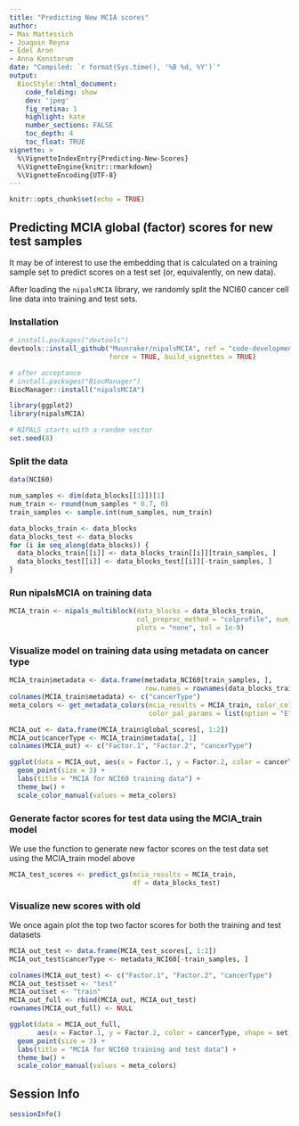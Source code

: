 ```yaml
---
title: "Predicting New MCIA scores"
author:
- Max Mattessich
- Joaquin Reyna
- Edel Aron
- Anna Konstorum
date: "Compiled: `r format(Sys.time(), '%B %d, %Y')`"
output:
  BiocStyle::html_document:
    code_folding: show
    dev: 'jpeg'
    fig_retina: 1
    highlight: kate
    number_sections: FALSE
    toc_depth: 4
    toc_float: TRUE
vignette: >
  %\VignetteIndexEntry{Predicting-New-Scores}
  %\VignetteEngine{knitr::rmarkdown}
  %\VignetteEncoding{UTF-8}
---
```


```r
knitr::opts_chunk$set(echo = TRUE)
```

## Predicting MCIA global (factor) scores for new test samples

It may be of interest to use the embedding that is calculated on a training
sample set to predict scores on a test set (or, equivalently, on new data).

After loading the `nipalsMCIA` library, we randomly split the NCI60 cancer cell
line data into training and test sets.

### Installation

```r
# install.packages("devtools")
devtools::install_github("Muunraker/nipalsMCIA", ref = "code-development",
                         force = TRUE, build_vignettes = TRUE)
```

```r
# after acceptance
# install.packages("BiocManager")
BiocManager::install("nipalsMCIA")
```

```r
library(ggplot2)
library(nipalsMCIA)

# NIPALS starts with a random vector
set.seed(8)
```

### Split the data

```r
data(NCI60)

num_samples <- dim(data_blocks[[1]])[1]
num_train <- round(num_samples * 0.7, 0)
train_samples <- sample.int(num_samples, num_train)

data_blocks_train <- data_blocks
data_blocks_test <- data_blocks
for (i in seq_along(data_blocks)) {
  data_blocks_train[[i]] <- data_blocks_train[[i]][train_samples, ]
  data_blocks_test[[i]] <- data_blocks_test[[i]][-train_samples, ]
}
```

### Run nipalsMCIA on training data

```r
MCIA_train <- nipals_multiblock(data_blocks = data_blocks_train,
                                col_preproc_method = "colprofile", num_PCs = 10,
                                plots = "none", tol = 1e-9)
```

### Visualize model on training data using metadata on cancer type

```r
MCIA_train$metadata <- data.frame(metadata_NCI60[train_samples, ],
                                  row.names = rownames(data_blocks_train$mrna))
colnames(MCIA_train$metadata) <- c("cancerType")
meta_colors <- get_metadata_colors(mcia_results = MCIA_train, color_col = 1,
                                   color_pal_params = list(option = "E"))

MCIA_out <- data.frame(MCIA_train$global_scores[, 1:2])
MCIA_out$cancerType <- MCIA_train$metadata[, 1]
colnames(MCIA_out) <- c("Factor.1", "Factor.2", "cancerType")

ggplot(data = MCIA_out, aes(x = Factor.1, y = Factor.2, color = cancerType)) +
  geom_point(size = 3) +
  labs(title = "MCIA for NCI60 training data") +
  theme_bw() +
  scale_color_manual(values = meta_colors)
```

### Generate factor scores for test data using the MCIA_train model

We use the \verb+predict_gs+ function to generate new factor scores on the test
data set using the MCIA_train model above

```r
MCIA_test_scores <- predict_gs(mcia_results = MCIA_train,
                               df = data_blocks_test)
```

### Visualize new scores with old

We once again plot the top two factor scores for both the training and test
datasets

```r
MCIA_out_test <- data.frame(MCIA_test_scores[, 1:2])
MCIA_out_test$cancerType <- metadata_NCI60[-train_samples, ]

colnames(MCIA_out_test) <- c("Factor.1", "Factor.2", "cancerType")
MCIA_out_test$set <- "test"
MCIA_out$set <- "train"
MCIA_out_full <- rbind(MCIA_out, MCIA_out_test)
rownames(MCIA_out_full) <- NULL

ggplot(data = MCIA_out_full,
       aes(x = Factor.1, y = Factor.2, color = cancerType, shape = set)) +
  geom_point(size = 3) +
  labs(title = "MCIA for NCI60 training and test data") +
  theme_bw() +
  scale_color_manual(values = meta_colors)
```

## Session Info

```r
sessionInfo()
```
